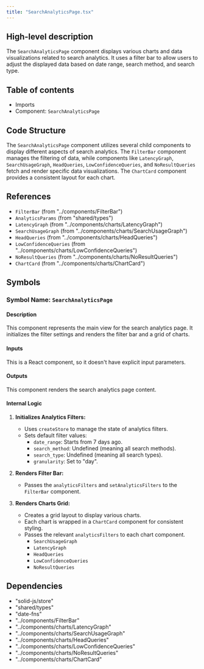 ```yaml
---
title: "SearchAnalyticsPage.tsx"
---
```


## High-level description
The `SearchAnalyticsPage` component displays various charts and data visualizations related to search analytics. It uses a filter bar to allow users to adjust the displayed data based on date range, search method, and search type.

## Table of contents
- Imports
- Component: `SearchAnalyticsPage`

## Code Structure
The `SearchAnalyticsPage` component utilizes several child components to display different aspects of search analytics. The `FilterBar` component manages the filtering of data, while components like `LatencyGraph`, `SearchUsageGraph`, `HeadQueries`, `LowConfidenceQueries`, and `NoResultQueries` fetch and render specific data visualizations. The `ChartCard` component provides a consistent layout for each chart.

## References
- `FilterBar` (from "../components/FilterBar")
- `AnalyticsParams` (from "shared/types")
- `LatencyGraph` (from "../components/charts/LatencyGraph")
- `SearchUsageGraph` (from "../components/charts/SearchUsageGraph")
- `HeadQueries` (from "../components/charts/HeadQueries")
- `LowConfidenceQueries` (from "../components/charts/LowConfidenceQueries")
- `NoResultQueries` (from "../components/charts/NoResultQueries")
- `ChartCard` (from "../components/charts/ChartCard")

## Symbols

### Symbol Name: `SearchAnalyticsPage`
#### Description
This component represents the main view for the search analytics page. It initializes the filter settings and renders the filter bar and a grid of charts.

#### Inputs
This is a React component, so it doesn't have explicit input parameters.

#### Outputs
This component renders the search analytics page content.

#### Internal Logic
1. **Initializes Analytics Filters:**
   - Uses `createStore` to manage the state of analytics filters.
   - Sets default filter values:
     - `date_range`: Starts from 7 days ago.
     - `search_method`:  Undefined (meaning all search methods).
     - `search_type`: Undefined (meaning all search types).
     - `granularity`: Set to "day".

2. **Renders Filter Bar:**
   - Passes the `analyticsFilters` and `setAnalyticsFilters` to the `FilterBar` component.

3. **Renders Charts Grid:**
   - Creates a grid layout to display various charts.
   - Each chart is wrapped in a `ChartCard` component for consistent styling.
   - Passes the relevant `analyticsFilters` to each chart component.
     - `SearchUsageGraph`
     - `LatencyGraph`
     - `HeadQueries`
     - `LowConfidenceQueries`
     - `NoResultQueries`

## Dependencies
- "solid-js/store"
- "shared/types"
- "date-fns"
- "../components/FilterBar"
- "../components/charts/LatencyGraph"
- "../components/charts/SearchUsageGraph"
- "../components/charts/HeadQueries"
- "../components/charts/LowConfidenceQueries"
- "../components/charts/NoResultQueries"
- "../components/charts/ChartCard"
